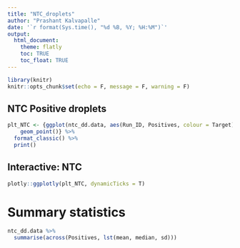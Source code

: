 ```yaml
---
title: "NTC_droplets"
author: "Prashant Kalvapalle"
date: '`r format(Sys.time(), "%d %B, %Y; %H:%M")`'
output: 
  html_document:
    theme: flatly
    toc: TRUE
    toc_float: TRUE
---
```


```r
library(knitr)
knitr::opts_chunk$set(echo = F, message = F, warning = F)
```

## NTC Positive droplets

```r
plt_NTC <- {ggplot(ntc_dd.data, aes(Run_ID, Positives, colour = Target)) +
    geom_point()} %>% 
  format_classic() %>% 
  print()

```

## Interactive: NTC

```r

plotly::ggplotly(plt_NTC, dynamicTicks = T)

```

# Summary statistics

```r

ntc_dd.data %>% 
  summarise(across(Positives, lst(mean, median, sd)))
```


